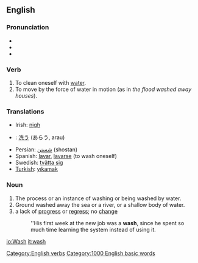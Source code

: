 ==English==
[[Category:English verbs]]
[[Category:1000 English basic words]]
===Pronunciation===
*{{IPA|/wɑʃ/ (''US'') ''or'' /wɒʃ/ (''UK'')}}
*{{SAMPA|/wAS/ (''US'') ''or'' /wQS>/ (''UK'')}}
*{{audio|en-us-wash.ogg|Audio (US)}}

=== Verb ===
# To clean oneself with [[water]].
# To move by the force of water in motion (as in ''the flood washed away houses'').

=== Translations ===
*Irish: [[nigh#Irish|nigh]]
*{{ja}}: [[洗う]] (あらう, arau)
*Persian: [[شستن]]  (shostan) 
*Spanish: [[lavar]], [[lavarse]] (to wash oneself)
*Swedish: [[tvätta sig]]
*[[Turkish]]: [[yıkamak]]

=== Noun ===

# The process or an instance of washing or being washed by water.
# Ground washed away the sea or a river, or a shallow body of water.
# a lack of [[progress]] or [[regress]]; no [[change]]
#:''His first week at the new job was a '''wash''', since he spent so much time learning the system  instead of using it. <!--is there a corresponding verb sense?-->

[[io:Wash]]
[[it:wash]]